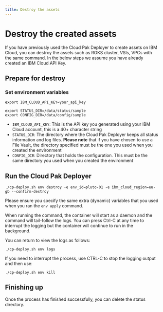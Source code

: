 ```yaml
---
title: Destroy the assets
---
```


# Destroy the created assets

If you have previously used the Cloud Pak Deployer to create assets on IBM Cloud, you can destroy the assets such as ROKS cluster, VSIs, VPCs with the same command. In the below steps we assume you have already created an IBM Cloud API Key.

## Prepare for destroy

### Set environment variables
```
export IBM_CLOUD_API_KEY=your_api_key

export STATUS_DIR=/data/status/sample
export CONFIG_DIR=/data/config/sample
```

* `IBM_CLOUD_API_KEY`: This is the API key you generated using your IBM Cloud account, this is a 40+ character string
* `STATUS_DIR`: The directory where the Cloud Pak Deployer keeps all status information and log files. **Please note** that if you have chosen to use a File Vault, the directory specified must be the one you used when you created the environment
* `CONFIG_DIR`: Directory that holds the configuration. This must be the same directory you used when you created the environment

## Run the Cloud Pak Deployer
```
./cp-deploy.sh env destroy -e env_id=pluto-01 -e ibm_cloud_region=eu-gb --confirm-destroy
```

Please ensure you specify the same extra (dynamic) variables that you used when you ran the `env apply` command.

When running the command, the container will start as a daemon and the command will tail-follow the logs. You can press Ctrl-C at any time to interrupt the logging but the container will continue to run in the background.

You can return to view the logs as follows:
```
./cp-deploy.sh env logs
```

If you need to interrupt the process, use CTRL-C to stop the logging output and then use:
```
./cp-deploy.sh env kill
```

## Finishing up
Once the process has finished successfully, you can delete the status directory.